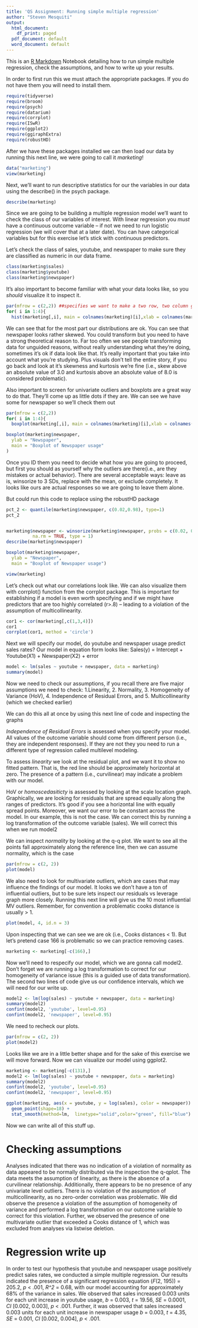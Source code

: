 ```yaml
---
title: 'QS Assignment: Running simple multiple regression'
author: "Steven Mesquiti"
output:
  html_document:
    df_print: paged
  pdf_document: default
  word_document: default
---
```


This is an [R Markdown](http://rmarkdown.rstudio.com) Notebook detailing how to run simple multiple regression, check the assumptions, and how to write up your results.

In order to first run this we must attach the appropriate packages. If you do not have them you will need to install them.

```r
require(tidyverse)
require(broom)
require(psych)
require(datarium)
require(corrplot)
require(ISwR)
require(ggplot2)
require(ggiraphExtra)
require(robustHD)
```

After we have these packages installed we can then load our data by running this next line, we were going to call it *marketing*!

```r
data("marketing")
view(marketing)
```

Next, we'll want to run descriptive statistics for our the variables in our data using the describe() in the psych package.
```r
describe(marketing)
```

Since we are going to be building a multiple regression model we'll want to check the class of our variables of interest. With linear regression you *must* have a continuous outcome variable -- if not we need to run logistic regression (we will cover that at a later date). You can have categorical variables but for this exercise let's stick with continuous predictors. 

Let's check the class of sales, youtube, and newspaper to make sure they are classified as numeric in our data frame.

```r
class(marketing$sales)
class(marketing$youtube)
class(marketing$newspaper)
```
It's also important to become familiar with what your data looks like, so you *should* visualize it to inspect it.
```r
par(mfrow = c(2,2)) ##specifies we want to make a two row, two column graphic
for( i in 1:4){
  hist(marketing[,i], main = colnames(marketing)[i],xlab = colnames(marketing)[i], col = 'blue')}
```
We can see that for the most part our distributions are ok. You can see that newspaper looks rather skewed. You could transform   but you need to have a strong theoretical reason to. Far too often we see people transforming data for unguided reasons, without really understanding what they're doing, sometimes it's ok if data look like that. It's really important that you  take into account what you're studying. Plus visuals don't tell the entire story, if you go back and look at it's skewness and kurtosis we're fine (i.e., skew above an absolute value of 3.0 and kurtosis above an absolute value of 8.0 is considered problematic). 

Also important to screen for univariate outliers and boxplots are a great way to do that. They'll come up as little dots if they are. We can see we have some for newspaper so we'll check them out
```r
par(mfrow = c(2,2))
for( i in 1:4){
  boxplot(marketing[,i], main = colnames(marketing)[i],xlab = colnames(marketing)[i], col = 'blue')}

```
```r
boxplot(marketing$newspaper,
  ylab = "Newspaper",
  main = "Boxplot of Newspaper usage"
)
```
Once you ID them you need to decide what how you are going to proceed, but first you should as yourself why the outliers are there(i.e., are they mistakes or actual behavior). There are several acceptable ways: leave as is, winsorize to 3 SDs, replace with the mean, or exclude completely. It looks like ours are actual responses so we are going to leave them alone.

But could run this code to replace using the robustHD package
```r
pct_2 <- quantile(marketing$newspaper, c(0.02,0.98), type=1)
pct_2


marketing$newspaper <- winsorize(marketing$newspaper, probs = c(0.02, 0.98),
          na.rm = TRUE, type = 1)
describe(marketing$newspaper)

boxplot(marketing$newspaper,
  ylab = "Newspaper",
  main = "Boxplot of Newspaper usage")

view(marketing)
```


Let's check out what our correlations look like.  We can also visualize them with corrplot() function from the corrplot package. This is important for establishing if a model is even worth specifying and if we might have predictors that are too highly correlated (r>.8) -- leading to a violation of the assumption of multicollinearity.
```r
cor1 <- cor(marketing[,c(1,3,4)])
cor1
corrplot(cor1, method = 'circle')
```


Next we will specify our model, do youtube and newspaper usage predict sales rates?
Our model in equation form looks like: Sales(y) = Intercept + Youtube(X1) + Newspaper(X2) + error
```r
model <- lm(sales ~ youtube + newspaper, data = marketing)
summary(model)
```
Now we need to check our assumptions, if you recall there are five major assumptions we need to check: 1.Linearity, 2. Normality, 3. Homogeneity of Variance (HoV), 4. Independence of Residual Errors, and 5. Multicollinearity (which we checked earlier)

We can do this all at once by using this next line of code and inspecting the graphs

*Independence of Residual Errors* is assessed when you specify your model. All values of the outcome variable should come from different person (i.e., they are independent responses). If they are not they you need to run a different type of regression called multilevel modeling.

To assess *linearity* we look at the residual plot, and we want it to show no fitted pattern. That is, the red line should be approximately horizontal at zero. The presence of a pattern (i.e., curvilinear) may indicate a problem with our model.

HoV or *homoscedasiticty* is assessed by looking at the scale location graph. Graphically, we are looking for residuals that are spread equally along the ranges of predictors. It’s good if you see a horizontal line with equally spread points. Moreover, we want our error to be constant across the model. In our example, this is not the case. We can correct this by running a log transformation of the outcome variable (sales). We will correct this when we run model2

We can inspect *normality* by looking at the q-q plot. We want to see all the points fall approximately along the reference line, then we can assume normality, which is the case


```r
par(mfrow = c(2, 2))
plot(model)
```
We also need to look for multivariate outliers, which are cases that may influence the findings of our model. It looks we don't have a ton of influential outliers, but to be sure lets inspect our residuals vs leverage graph more closely. Running this next line will give us the 10 most influential MV outliers. Remember, for convention a problematic cooks distance is usually > 1.

```r
plot(model, 4, id.n = 3)
```

Upon inspecting that we can see we are ok (i.e., Cooks distances < 1). But let's pretend case 166 is problematic so we can practice removing cases.
```r
marketing <- marketing[-c(166),] 
```
Now we'll need to respecify our model, which we are gonna call model2. Don't forget we are running a log transformation to correct for our homogeneity of variance issue (this is a guided use of data transformation). The second two lines of code give us our confidence intervals, which we will need for our write up.

```r
model2 <- lm(log(sales) ~ youtube + newspaper, data = marketing)
summary(model2)
confint(model2, 'youtube', level=0.95)
confint(model2, 'newspaper', level=0.95)

```
We need to recheck our plots. 
```r
par(mfrow = c(2, 2))
plot(model2)
```

Looks like we are in a little better shape and for the sake of this exercise we will move forward. Now we can visualize our model using ggplot2. 

```r
marketing <- marketing[-c(131),] 
model2 <- lm(log(sales) ~ youtube + newspaper, data = marketing)
summary(model2)
confint(model2, 'youtube', level=0.95)
confint(model2, 'newspaper', level=0.95)
```


```r
ggplot(marketing, aes(x = youtube, y = log(sales), color = newspaper)) + 
  geom_point(shape=18) + 
  stat_smooth(method=lm,  linetype="solid",color="green", fill="blue")

```


Now we can write all of this stuff up. 

# Checking assumptions 
Analyses indicated that there was no indication of a violation of normality as data appeared to be normally distributed via the inspection the q-qplot. The data meets the assumption of linearity, as there is the absence of a curvilinear relationship. Additionally, there appears to be no presence of any univariate level outliers. There is no violation of the assumption of multicollinearity, as no zero-order correlation was problematic. We did observe the presence a violation of the assumption of homogeneity of variance and performed a log transformation on our outcome variable to correct for this violation. Further, we observed the presence of one multivariate outlier that exceeded a Cooks distance of 1, which was excluded from analyses via listwise deletion. 

# Regression write up
In order to test our hypothesis that youtube and newspaper usage positively predict sales rates, we conducted a simple multiple regression. Our results indicated the presence of a significant regression equation (*F*(2, 195)) = 205.2, *p* < .001, *R^2* = 0.68, with our model accounting for approximately 68% of the variance in sales. We observed that sales increased 0.003 units for each unit increase in youtube usage, *b* = 0.003, *t* = 19.56, *SE* = 0.0001, *CI* [0.002, 0.003], *p* < .001. Further, it was observed that sales increased 0.003 units for each unit increase in newspaper usage *b* = 0.003, *t* = 4.35, *SE* = 0.001, *CI* [0.002, 0.004], *p* < .001.



